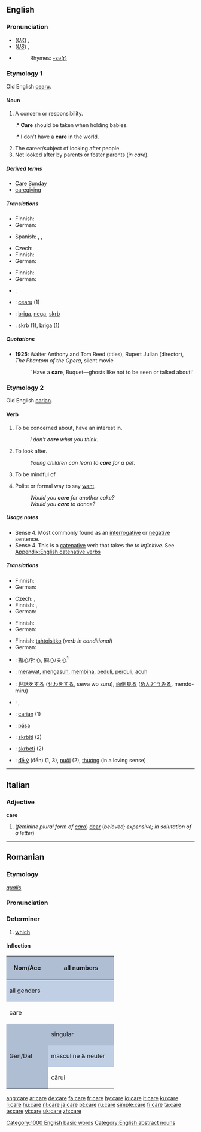 ==English==

{{rank|following|fell|different|388|care|war|short|able}}

===Pronunciation===
* (''[[Received Pronunciation|UK]]'') {{IPA|/kɛə/}}, {{SAMPA|/kE@/}}
* (''[[General American|US]]'') {{IPA|/kɛɹ/}}, {{SAMPA|/kEr/}}
* {{audio|en-us-care.ogg|Audio (US)}}
*: Rhymes: [[Rhymes:English:-ɛə(r)|-ɛə(r)]]

===Etymology 1===
Old English [[cearu]].

====Noun====
{{en-noun|s|-}}

# A concern or responsibility.
#:* '''Care''' should be taken when holding babies.
#:* I don't have a '''care''' in the world.
# The career/subject of looking after people.
# Not looked after by parents or foster parents (''in care'').

=====Derived terms=====
* [[Care Sunday]]
* [[caregiving]]

=====Translations=====
{{trans-top|concern or responsibility}}
* Finnish: {{t+|fi|huoli}}
* German: {{t+|de|Sorge|f}}
{{trans-mid}}
* Spanish: {{t|es|atención|f}}, {{t|es|cuidado|m}}, {{t|es|esmero|m}}
{{trans-bottom}}

{{trans-top|career/subject of looking after people}}
* Czech: {{t-|cs|péče|f}}
* Finnish: {{t|fi|hoitoala}}
* German: {{t+|de|Pflege|f}}
{{trans-mid}}
{{trans-bottom}}

{{trans-top|not looked after by parents or foster parents (''in care'')}}
* Finnish: {{t|fi|huosta}}
* German: {{t+|de|Pflege|f}}
{{trans-mid}}
{{trans-bottom}}

{{ttbc-top}}
{{ttbc-mid}}
*{{ttbc|Kurdish}}: {{KUchar|[[ئاگا]]}}
*{{ttbc|Old English}}: [[cearu]] {{f}} (1)
*{{ttbc|Serbian}}: [[briga]], [[nega]], [[skrb]]
*{{ttbc|Slovenian}}: [[skrb]] {{f}} (1), [[briga]] (1)
{{trans-bottom}}

=====Quotations=====
* '''1925''': Walter Anthony and Tom Reed (titles), Rupert Julian (director), ''The Phantom of the Opera'', silent movie
*: ‘<!--sic-->Have a '''care''', Buquet—ghosts like not to be seen or talked about!’

===Etymology 2===
Old English [[carian]].

====Verb====
{{en-verb|cares|caring|cared}}

# {{intransitive}} To be concerned about, have an interest in.
#: ''I don't '''care''' what you think.''
# {{intransitive}} To look after.
#: ''Young children can learn to '''care''' for a pet.''
# {{intransitive}} To be mindful of.
# Polite or formal way to say [[want]].
#: ''Would you '''care''' for another cake?''
#: ''Would you '''care''' to dance?''

=====Usage notes=====
* Sense 4. Most commonly found as an [[interrogative]] or [[negative]] sentence.
* Sense 4. This is a [[catenative]] verb that takes the ''to infinitive''. See [[Appendix:English catenative verbs]]

=====Translations=====
{{trans-top|to be concerned about}}
* Finnish: {{t+|fi|välittää}}
* German: {{t+|de|sorgen}}
{{trans-mid}}
{{trans-bottom}}

{{trans-top|to look after}}
* Czech: {{t-|cs|pečovat}}, {{t-|cs|starat se}}
* Finnish: {{t+|fi|hoitaa}}, {{t|fi|huolehtia}}
* German: {{t+|de|kümmern}}
{{trans-mid}}
{{trans-bottom}}

{{trans-top|to be mindful of}}
* Finnish: {{t+|fi|välittää}}
* German: {{t+|de|kümmern}}
{{trans-mid}}
{{trans-bottom}}

{{trans-top|to want, politely}}
* Finnish: [[tahtoa|tahtoisitko]] (''verb in conditional'')
* German: {{t+|de|respektieren}}
{{trans-mid}}
{{trans-bottom}}

{{checktrans-top}}
*{{ttbc|Chinese}}: [[擔心]]/[[担心]], [[關心]]/[[关心]]<sup>1</sup>
*{{ttbc|Indonesian}}: [[rawat|merawat]], [[asuh|mengasuh]], [[bina|membina]], [[peduli]], [[perduli]], [[acuh]]
*{{ttbc|Japanese}}: [[世話]]をする ([[せわ]]をする, sewa wo suru), [[面倒見る]] ([[めんどうみる]], mendō-miru)
*{{ttbc|Kurdish}}: {{KUchar|[[گوێ]]}}, {{KUchar|[[گوێدان]]}}
{{trans-mid}}
*{{ttbc|Old English}}: [[carian]] (1)
*{{ttbc|Romanian}}: [[păsa]]
*{{ttbc|Serbian}}: [[skrbiti]] (2)
*{{ttbc|Slovene}}: [[skrbeti]] (2)
*{{ttbc|Vietnamese}}: [[để ý]] (đến) (1, 3), [[nuôi]] (2), [[thương]] (in a loving sense)
{{trans-bottom}}

[[Category:1000 English basic words]]
[[Category:English abstract nouns]]

----

==Italian==

===Adjective===
'''care''' {{f}} {{p}}

# (''feminine plural form of [[caro]]'') [[dear]] (''beloved; expensive; in salutation of a letter'')

----

==Romanian==

===Etymology===
{{L.|ro}} ''[[qualis]]''

===Pronunciation===
{{IPA|[ˈkare]|lang=ro}}

===Determiner===
{{infl|ro|determiner}}

# [[which]]

====Inflection====
{{rfc|template needed}}
{| style="background:#F0F0F0;text-align:center"

|-
! rowspan=3 style="height:4em;width:6em;background:#b0bed3" | Nom/Acc
! colspan=3 style="background:#b0bed3" | all numbers
|-
! colspan=3 style="background:#c0cfe4" | all genders
|-
| colspan=3 | care

|-
! rowspan=3 style="height:4em;background:#b0bed3" | Gen/Dat
! colspan="2" style="background:#b0bed3" | singular
! style="background:#b0bed3" | plural
|-
! style="width:10em;background:#c0cfe4" | masculine & neuter
! style="width:10em;background:#c0cfe4" | feminine
! style="width:10em;background:#c0cfe4" | all genders
|-
| cărui
| cărei
| căror
|}

[[ang:care]]
[[ar:care]]
[[de:care]]
[[fa:care]]
[[fr:care]]
[[hy:care]]
[[io:care]]
[[it:care]]
[[ku:care]]
[[li:care]]
[[hu:care]]
[[nl:care]]
[[ja:care]]
[[pt:care]]
[[ru:care]]
[[simple:care]]
[[fi:care]]
[[ta:care]]
[[te:care]]
[[vi:care]]
[[uk:care]]
[[zh:care]]